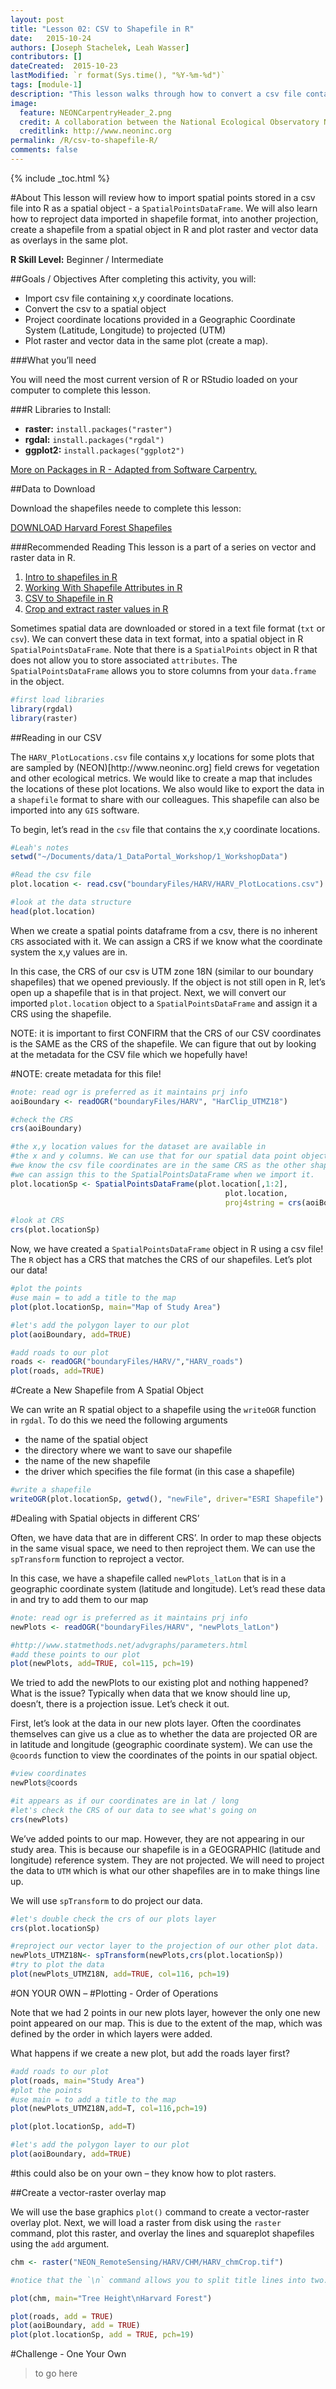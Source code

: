 ```yaml
---
layout: post
title: "Lesson 02: CSV to Shapefile in R"
date:   2015-10-24
authors: [Joseph Stachelek, Leah Wasser]
contributors: []
dateCreated:  2015-10-23
lastModified: `r format(Sys.time(), "%Y-%m-%d")`
tags: [module-1]
description: "This lesson walks through how to convert a csv file contains coordinate information into a spatial object in R."
image:
  feature: NEONCarpentryHeader_2.png
  credit: A collaboration between the National Ecological Observatory Network (NEON) and Data Carpentry
  creditlink: http://www.neoninc.org
permalink: /R/csv-to-shapefile-R/
comments: false
---
```


{% include _toc.html %}

#About
This lesson will review how to import spatial points stored in a  csv file into
R as a spatial object - a `SpatialPointsDataFrame`. We will also learn how to
reproject data imported in shapefile format, into another projection, create a 
shapefile from a spatial object in R and plot raster and vector data as overlays
in the same plot. 


<div id="objectives" markdown="1">

<strong>R Skill Level:</strong> Beginner / Intermediate

##Goals / Objectives
After completing this activity, you will:

* Import csv file containing x,y coordinate locations.
* Convert the csv to a spatial object
* Project coordinate locations provided in a Geographic Coordinate System (Latitude, Longitude) to projected (UTM)
* Plot raster and vector data in the same plot (create a map).


###What you'll need

You will need the most current version of R or RStudio loaded on your computer 
to complete this lesson.

###R Libraries to Install:

* **raster:** `install.packages("raster")`
* **rgdal:** `install.packages("rgdal")`
* **ggplot2:** `install.packages("ggplot2")`

<a href="{{ site.baseurl }}/R/Packages-In-R/" target="_blank"> 
More on Packages in R - Adapted from Software Carpentry.</a>

##Data to Download

Download the shapefiles neede to complete this lesson:

<a href="http://files.figshare.com/2387960/boundaryFiles.zip" class="btn btn-success"> 
DOWNLOAD Harvard Forest Shapefiles</a>


###Recommended Reading
This lesson is a part of a series on vector and raster data in R.

1. <a href="{{ site.baseurl }}/R/open-shapefiles-in-R/">
Intro to shapefiles in R</a>
2. <a href="{{ site.baseurl }}/R/shapefile-attributes-in-R/">
Working With Shapefile Attributes in R </a>
3. <a href="{{ site.baseurl }}/R/csv-to-shapefile-R/">
CSV to Shapefile in R</a>
4. <a href="{{ site.baseurl }}/R/crop-extract-raster-data-R/">
Crop and extract raster values in R</a>

</div>


Sometimes spatial data are downloaded or stored in a text file format (`txt` or 
`csv`). We can convert these data in text format, into a spatial object in R 
`SpatialPointsDataFrame`. Note that there is a `SpatialPoints` object in R that 
does not allow you to store associated `attributes`. The `SpatialPointsDataFrame` 
allows you to store columns from your `data.frame` in the object.


```r

#first load libraries
library(rgdal)
library(raster)

```

##Reading in our CSV

The `HARV_PlotLocations.csv` file contains x,y locations for some plots that are sampled by (NEON)[http://www.neoninc.org] field crews for vegetation and other 
ecological metrics. We would like to create a map that includes the locations of 
these plot locations. We also would like to export the data in a `shapefile` 
format to share with our colleagues. This shapefile can also be imported into any
`GIS` software.

To begin, let's read in the `csv` file that contains the x,y coordinate locations.

```r

#Leah's notes
setwd("~/Documents/data/1_DataPortal_Workshop/1_WorkshopData")

#Read the csv file
plot.location <- read.csv("boundaryFiles/HARV/HARV_PlotLocations.csv")

#look at the data structure
head(plot.location)

```

When we create a spatial points dataframe from a csv, there is no inherent `CRS` 
associated with it. We can assign a CRS if we know what the coordinate system 
the x,y values are in.

In this case, the CRS of our csv is UTM zone 18N (similar to our boundary shapefiles) 
that we opened previously. If the object is not still open in R, let's open up a 
shapefile that is in that project. Next, we will convert our imported `plot.location` 
object to a `SpatialPointsDataFrame` and assign it a CRS using the shapefile.


NOTE: it is important to first CONFIRM that the CRS of our CSV coordinates is the 
SAME as the CRS of the shapefile. We can figure that out by looking at the metadata 
for the CSV file which we hopefully have!

#NOTE: create metadata for this file!

```r
#note: read ogr is preferred as it maintains prj info
aoiBoundary <- readOGR("boundaryFiles/HARV", "HarClip_UTMZ18")

#check the CRS
crs(aoiBoundary)

#the x,y location values for the dataset are available in 
#the x and y columns. We can use that for our spatial data point object
#we know the csv file coordinates are in the same CRS as the other shapefiles.
#we can assign this to the SpatialPointsDataFrame when we import it.
plot.locationSp <- SpatialPointsDataFrame(plot.location[,1:2],
                                                plot.location,
                                                proj4string = crs(aoiBoundary))

#look at CRS
crs(plot.locationSp)

```

Now, we have created a `SpatialPointsDataFrame` object in R using a csv file! 
The `R` object has a CRS that matches the CRS of our shapefiles. Let's plot our 
data!


```r

#plot the points
#use main = to add a title to the map
plot(plot.locationSp, main="Map of Study Area")

#let's add the polygon layer to our plot
plot(aoiBoundary, add=TRUE)

#add roads to our plot
roads <- readOGR("boundaryFiles/HARV/","HARV_roads")
plot(roads, add=TRUE)

```

#Create a New Shapefile from A Spatial Object

We can write an R spatial object to a shapefile using the `writeOGR` function 
in `rgdal`. To do this we need the following arguments

* the name of the spatial object
* the directory where we want to save our shapefile
* the name of the new shapefile
* the driver which specifies the file format (in this case a shapefile)


```r
#write a shapefile
writeOGR(plot.locationSp, getwd(), "newFile", driver="ESRI Shapefile")

```

#Dealing with Spatial objects in different CRS'

Often, we have data that are in different CRS'. In order to map these objects
in the same visual space, we need to then reproject them. We can use the 
`spTransform` function to reproject a vector.

In this case, we have a shapefile called `newPlots_latLon` that is in a 
geographic coordinate system (latitude and longitude). Let's read these data in
and try to add them to our map

```r

#note: read ogr is preferred as it maintains prj info
newPlots <- readOGR("boundaryFiles/HARV", "newPlots_latLon")

#http://www.statmethods.net/advgraphs/parameters.html
#add these points to our plot
plot(newPlots, add=TRUE, col=115, pch=19)

```

We tried to add the newPlots to our existing plot and nothing happened? What
is the issue? Typically when data that we know should line up, doesn't, there
is a projection issue. Let's check it out.

First, let's look at the data in our new plots layer.
Often the coordinates themselves can give us a clue as to whether the data are
projected OR are in latitude and longitude (geographic coordinate system).
We can use the `@coords` function to view the coordinates of the points in our
spatial object.

``` r
#view coordinates
newPlots@coords

#it appears as if our coordinates are in lat / long
#let's check the CRS of our data to see what's going on
crs(newPlots)

```

We've added points to our map. However, they are not appearing in our study area.
This is because our shapefile is in a GEOGRAPHIC (latitude and longitude) reference 
system. They are not projected. We will need to project the data to `UTM` which is
what our other shapefiles are in to make things line up.

We will use `spTransform` to do project our data.


```r

#let's double check the crs of our plots layer
crs(plot.locationSp)

#reproject our vector layer to the projection of our other plot data.
newPlots_UTMZ18N<- spTransform(newPlots,crs(plot.locationSp))
#try to plot the data
plot(newPlots_UTMZ18N, add=TRUE, col=116, pch=19)


```


#ON YOUR OWN -- 
#Plotting - Order of Operations

Note that we had 2 points in our new plots layer, however the only one new point
appeared on our map. This is due to the extent of the map, which was defined by 
the order in which layers were added. 

What happens if we create a new plot, but add the roads layer first?

```r

#add roads to our plot
plot(roads, main="Study Area")
#plot the points
#use main = to add a title to the map
plot(newPlots_UTMZ18N,add=T, col=116,pch=19)

plot(plot.locationSp, add=T)

#let's add the polygon layer to our plot
plot(aoiBoundary, add=TRUE)

```

#this could also be on your own -- they know how to plot rasters.

##Create a vector-raster overlay map

We will use the base graphics `plot()` command to create a vector-raster overlay 
plot. Next, we will load a raster from disk using the `raster` command, plot this 
raster, and overlay the lines and squareplot shapefiles using the `add` argument. 

```r

chm <- raster("NEON_RemoteSensing/HARV/CHM/HARV_chmCrop.tif")

#notice that the `\n` command allows you to split title lines into two.

plot(chm, main="Tree Height\nHarvard Forest")

plot(roads, add = TRUE)
plot(aoiBoundary, add = TRUE)
plot(plot.locationSp, add = TRUE, pch=19)

```

#Challenge - One Your Own

> to go here
>
>
